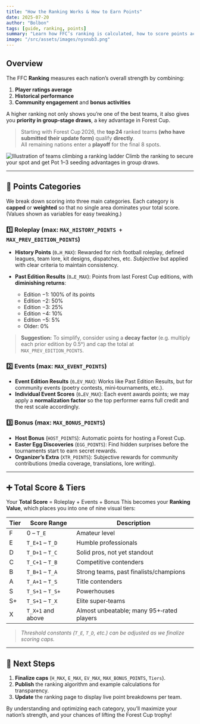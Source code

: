 ```yaml
---
title: "How the Ranking Works & How to Earn Points"
date: 2025-07-20
author: "Bolbon"
tags: [guide, ranking, points]
summary: "Learn how FFC’s ranking is calculated, how to score points across categories, and what each tier represents."
image: "/src/assets/images/nysnub3.png"
---
```



## Overview

The FFC **Ranking** measures each nation’s overall strength by combining:

1. **Player ratings average**  
2. **Historical performance**  
3. **Community engagement** and **bonus activities**  

A higher ranking not only shows you’re one of the best teams, it also gives you **priority in group‐stage draws**, a key advantage in Forest Cup.

> Starting with Forest Cup 2026, the **top 24** ranked teams **(who have submitted their update form)** qualify **directly**.  
> All remaining nations enter a **playoff** for the final 8 spots.

<div class="flex flex-col items-center justify-center my-6">
  <Image
    src={Banner}
    alt="Illustration of teams climbing a ranking ladder"
    class="rounded-xl shadow-lg h-80 w-full object-cover -mb-4"
    quality={40}
    format="webp"
  />
  <span class="mt-2 text-xs text-gray-400 font-normal w-full text-left">
    Climb the ranking to secure your spot and get Pot 1–3 seeding advantages in group draws.
  </span>
</div>

---

## 🏅 Points Categories

We break down scoring into three main categories. Each category is **capped** or **weighted** so that no single area dominates your total score. (Values shown as variables for easy tweaking.)

### 1️⃣ Roleplay (max: `MAX_HISTORY_POINTS + MAX_PREV_EDITION_POINTS`)

* **History Points** (`0…H_MAX`):
  Rewarded for rich football roleplay, defined leagues, team lore, kit designs, dispatches, etc.
  *Subjective* but applied with clear criteria to maintain consistency.

* **Past Edition Results** (`0…E_MAX`):
  Points from last Forest Cup editions, with **diminishing returns**:

  * Edition −1: 100% of its points
  * Edition −2: 50%
  * Edition −3: 25%
  * Edition −4: 10%
  * Edition −5: 5%
  * Older: 0%

> **Suggestion:** To simplify, consider using a **decay factor** (e.g. multiply each prior edition by 0.5ⁿ) and cap the total at `MAX_PREV_EDITION_POINTS`.

### 2️⃣ Events (max: `MAX_EVENT_POINTS`)

* **Event Edition Results** (`0…EV_MAX`):
  Works like Past Edition Results, but for community events (poetry contests, mini‑tournaments, etc.).
* **Individual Event Scores** (`0…EV_MAX`):
  Each event awards points; we may apply a **normalization factor** so the top performer earns full credit and the rest scale accordingly.

### 3️⃣ Bonus (max: `MAX_BONUS_POINTS`)

* **Host Bonus** (`HOST_POINTS`):
  Automatic points for hosting a Forest Cup.
* **Easter Egg Discoveries** (`EGG_POINTS`):
  Find hidden surprises before the tournaments start to earn secret rewards.
* **Organizer’s Extra** (`XTR_POINTS`):
  Subjective rewards for community contributions (media coverage, translations, lore writing).

---

## ➕ Total Score & Tiers

Your **Total Score** = Roleplay + Events + Bonus
This becomes your **Ranking Value**, which places you into one of nine visual tiers:

| Tier | Score Range       | Description                               |
| ---- | ----------------- | ----------------------------------------- |
| F    | 0 – `T_E`         | Amateur level                             |
| E    | `T_E+1` – `T_D`   | Humble professionals                      |
| D    | `T_D+1` – `T_C`   | Solid pros, not yet standout              |
| C    | `T_C+1` – `T_B`   | Competitive contenders                    |
| B    | `T_B+1` – `T_A`   | Strong teams, past finalists/champions    |
| A    | `T_A+1` – `T_S`   | Title contenders                          |
| S    | `T_S+1` – `T_S+`  | Powerhouses                               |
| S+   | `T_S+1` – `T_X`   | Elite super‑teams                         |
| X    | `T_X+1` and above | Almost unbeatable; many 95+‑rated players |

> *Threshold constants (`T_E`, `T_D`, etc.) can be adjusted as we finalize scoring caps.*

---

## 🚀 Next Steps

1. **Finalize caps** (`H_MAX`, `E_MAX`, `EV_MAX`, `MAX_BONUS_POINTS`, `Tiers`).
2. **Publish** the ranking algorithm and example calculations for transparency.
3. **Update** the ranking page to display live point breakdowns per team.

By understanding and optimizing each category, you’ll maximize your nation’s strength, and your chances of lifting the Forest Cup trophy!


